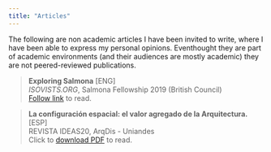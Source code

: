 ```yaml
---
title: "Articles"
---
```


The following are non academic articles I have been invited to write, where I have been able to express my personal opinions.\ Eventhought they are part of academic environments (and their audiences are mostly academic) they are not peered-reviewed publications.

>**Exploring Salmona** [ENG]\
>_ISOVISTS.ORG_, Salmona Fellowship 2019 (British Council)\
>[Follow link](https://isovists.org/2020/03/23/exploring-salmona/) to read.

>**La configuración espacial: el valor agregado de la Arquitectura.** [ESP]\
>REVISTA IDEAS20, ArqDis - Uniandes\
>Click to [download PDF](Ideas20-GregorioMaya.pdf) to read.
